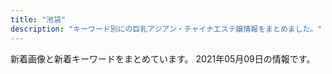 ```yaml
---
title: "池袋"
description: "キーワード別にの巨乳アジアン・チャイナエステ嬢情報をまとめました。"
---
```


新着画像と新着キーワードをまとめています。
2021年05月09日の情報です。

<DmmAffiliateIns />
<KeywordTable
  shops={
    [
    {
        "img_links": [
            "http://manian-ikebukuro.com/image/cast/cast_69_1_s.jpg",
            "http://manian-ikebukuro.com/img/header0.jpg",
            "http://manian-ikebukuro.com/img/news1.png",
            "http://manian-ikebukuro.com/image/cast/cast_77_2_l.jpg",
            "http://manian-ikebukuro.com/image/cast/cast_71_1_l.jpg",
            "http://manian-ikebukuro.com/image/cast/cast_73_2_l.jpg",
            "http://manian-ikebukuro.com/image/cast/cast_6_1_s.jpg",
            "http://manian-ikebukuro.com/img/spSite.jpg",
            "http://manian-ikebukuro.com/sp/img/tel.png",
            "http://manian-ikebukuro.com/image/cast/cast_2_2_l.jpg",
            "http://manian-ikebukuro.com/image/cast/cast_75_2_l.jpg",
            "http://manian-ikebukuro.com/image/cast/cast_67_1_s.jpg",
            "http://manian-ikebukuro.com/image/cast/cast_63_1_s.jpg",
            "http://manian-ikebukuro.com/img/bar_profile.png",
            "http://manian-ikebukuro.com/image/cast/cast_74_1_s.jpg",
            "http://manian-ikebukuro.com/image/cast/cast_2_1_l.jpg",
            "http://manian-ikebukuro.com/image/cast/cast_74_1_l.jpg",
            "http://manian-ikebukuro.com/img/pickupGirl.png",
            "http://manian-ikebukuro.com/img/bar_staff.png",
            "http://manian-ikebukuro.com/image/cast/cast_70_2_l.jpg",
            "http://manian-ikebukuro.com/image/cast/cast_77_1_s.jpg",
            "http://manian-ikebukuro.com/image/cast/cast_68_2_l.jpg",
            "http://manian-ikebukuro.com/image/cast/cast_69_2_l.jpg",
            "http://manian-ikebukuro.com/image/cast/cast_73_1_l.jpg",
            "http://manian-ikebukuro.com/image/cast/cast_70_1_s.jpg",
            "http://manian-ikebukuro.com/image/cast/cast_75_1_s.jpg",
            "http://manian-ikebukuro.com/image/cast/10x10.jpg",
            "http://manian-ikebukuro.com/image/cast/cast_74_2_l.jpg",
            "http://manian-ikebukuro.com/image/cast/cast_64_1_s.jpg",
            "http://manian-ikebukuro.com/image/cast/cast_68_1_l.jpg",
            "http://manian-ikebukuro.com/image/cast/cast_47_1_l.jpg",
            "http://manian-ikebukuro.com/image/cast/cast_67_1_l.jpg",
            "http://manian-ikebukuro.com/img/tel.png",
            "http://manian-ikebukuro.com/image/cast/cast_70_1_l.jpg",
            "http://manian-ikebukuro.com/img/line1.jpg",
            "http://manian-ikebukuro.com/image/cast/cast_2_1_s.jpg",
            "http://manian-ikebukuro.com/image/cast/cast_73_1_s.jpg",
            "http://manian-ikebukuro.com/image/cast/cast_64_2_l.jpg",
            "http://manian-ikebukuro.com/image/cast/cast_68_1_s.jpg",
            "http://manian-ikebukuro.com/img/news3.png",
            "http://manian-ikebukuro.com/image/cast/cast_71_2_l.jpg",
            "http://manian-ikebukuro.com/image/cast/cast_67_2_l.jpg",
            "http://manian-ikebukuro.com/image/cast/cast_47_1_s.jpg",
            "http://manian-ikebukuro.com/image/cast/cast_71_1_s.jpg",
            "http://manian-ikebukuro.com/image/cast/cast_80_1_s.jpg",
            "http://manian-ikebukuro.com/image/cast/cast_80_1_l.jpg",
            "http://manian-ikebukuro.com/image/cast/cast_75_1_l.jpg",
            "http://manian-ikebukuro.com/image/cast/cast_77_1_l.jpg",
            "http://manian-ikebukuro.com/image/cast/cast_80_2_l.jpg",
            "http://manian-ikebukuro.com/image/cast/cast_47_2_l.jpg",
            "http://manian-ikebukuro.com/image/cast/cast_6_2_l.jpg",
            "http://manian-ikebukuro.com/image/cast/cast_6_1_l.jpg",
            "http://manian-ikebukuro.com/img/QRcode.png",
            "http://manian-ikebukuro.com/image/cast/cast_64_1_l.jpg",
            "http://manian-ikebukuro.com/image/cast/cast_69_1_l.jpg"
        ],
        "keywords": {},
        "url": "http://manian-ikebukuro.com/",
        "name": "\u6d17\u4f53\u30de\u30cb\u30a2",
        "station": "JR\u6c60\u888b\u99c5\u6771\u53e3"
    },
    {
        "img_links": [
            "https://honeybee2.com/images_staff/99/050115040623.jpg",
            "https://honeybee2.com/images_staff/168/050113400416.jpg",
            "https://honeybee2.com/images_staff/99/110211050217.jpg",
            "https://honeybee2.com/images_staff/175/050113092189.jpg",
            "https://honeybee2.com/images/bnr_468_60.jpg",
            "https://honeybee2.com/images/btn_next.png",
            "https://honeybee2.com/images/vis_castframe_01.png",
            "https://honeybee2.com/images/pagetop_off.png",
            "https://honeybee2.com/images/bnr_200_40.jpg",
            "https://honeybee2.com/images/img_gallery_01.png",
            "https://honeybee2.com/images_staff/117/082321050834.jpg",
            "https://honeybee2.com/images_staff/136/050114025434.jpg",
            "https://honeybee2.com/images/img_gallery_02.png",
            "https://honeybee2.com/images_staff/150/050113284720.jpg",
            "https://honeybee2.com/images_staff/136/041523165620.jpg",
            "https://honeybee2.com/images/icon_ranking_05.png",
            "https://honeybee2.com/images/bnr_side_card.png",
            "https://honeybee2.com/images/btn_back.png",
            "https://honeybee2.com/images/img_info_03.png",
            "https://honeybee2.com/images_staff/111/070714141435.jpg",
            "https://honeybee2.com/images/no_image.jpg",
            "https://honeybee2.com/images/bnr_side_concept.png",
            "https://honeybee2.com/images_staff/108/050115134296.jpg",
            "https://honeybee2.com/images_staff/168/111319171076.jpg",
            "https://honeybee2.com/images/icon_new.png",
            "https://honeybee2.com/images/img_info_01.png",
            "https://honeybee2.com/images_staff/60/032207120681.jpg",
            "https://honeybee2.com/images/img_gallery_04.png",
            "https://honeybee2.com/images/img_gallery_03.png",
            "https://honeybee2.com/images/icon_ranking_01.png",
            "https://honeybee2.com/images/img_gallery_05.png",
            "https://honeybee2.com/images_staff/142/050113450875.jpg",
            "https://honeybee2.com/images/icon_ranking_03.png",
            "https://honeybee2.com/images_staff/150/091116274617.jpg",
            "https://honeybee2.com/images_staff/60/050115251333.jpg",
            "https://honeybee2.com/images/img_info.png",
            "https://honeybee2.com/images/img_gallery_06.png",
            "https://honeybee2.com/images/bnr_88_31.jpg",
            "https://honeybee2.com/images/icon_ranking_04.png",
            "https://honeybee2.com/images_staff/176/050115410027.jpg",
            "https://honeybee2.com/images_staff/142/060611265633.jpg",
            "https://honeybee2.com/images/img_info_02.png",
            "https://honeybee2.com/images_staff/134/041314164177.jpg",
            "https://honeybee2.com/images_staff/117/050114225897.jpg",
            "https://honeybee2.com/images_staff/111/050114432551.jpg",
            "https://honeybee2.com/images_staff/133/041312285087.jpg",
            "https://honeybee2.com/images/bnr_160_45.jpg",
            "https://honeybee2.com/images_staff/133/050114310512.jpg",
            "https://honeybee2.com/images/vis_profileframe.png"
        ],
        "keywords": {
            "F": 51,
            "84": 242,
            "82": 61,
            "88": 45,
            "C": 246,
            "D": 191,
            "85": 102,
            "83": 134
        },
        "station": "JR\u6c60\u888b\u99c5\u897f\u53e3(\u5317)",
        "url": "https://honeybee2.com/",
        "name": "\u30cf\u30cb\u30fc\u30d3\u30fc"
    },
    {
        "name": "For You",
        "keywords": {},
        "station": "JR\u6c60\u888b\u99c5\u897f\u53e3",
        "img_links": [
            "http://foryou-est.tokyo/images/aya.jpg",
            "http://foryou-est.tokyo/images/up.png",
            "http://foryou-est.tokyo/images/zi_staff.png",
            "http://foryou-est.tokyo/images/ai.jpg",
            "http://foryou-est.tokyo/images/flash1.jpg",
            "http://foryou-est.tokyo/images/mika.jpg",
            "http://foryou-est.tokyo/images/yuri.jpg",
            "http://foryou-est.tokyo/images/mobile.png",
            "http://foryou-est.tokyo/images/sp02.jpg",
            "http://foryou-est.tokyo/images/emi.jpg",
            "http://foryou-est.tokyo/images/riri.jpg",
            "http://foryou-est.tokyo/images/down.png",
            "http://foryou-est.tokyo/images/sp01.jpg",
            "http://foryou-est.tokyo/images/yuki.jpg",
            "http://foryou-est.tokyo/images/yumi.jpg",
            "http://foryou-est.tokyo/images/sp03.jpg",
            "http://foryou-est.tokyo/images/kina.jpg"
        ],
        "url": "http://foryou-est.tokyo/"
    },
    {
        "name": "\u6708\u306e\u604b",
        "img_links": [
            "http://tsukinokoi.com/img/staff/148256052554824000.jpg",
            "http://tsukinokoi.com/img/staff/148586605226742500.jpg",
            "http://tsukinokoi.com/images/news3.png",
            "http://tsukinokoi.com/img/staff/148073918839938900.jpg",
            "http://tsukinokoi.com/images/QRcode.png",
            "http://tsukinokoi.com/images/bar_top.png",
            "http://tsukinokoi.com/img/staff/144652745411466600.jpg",
            "http://tsukinokoi.com/images/bar_staff.png",
            "http://tsukinokoi.com/img/staff/153079932824200700.jpg",
            "http://tsukinokoi.com/img/staff/151584629124140300.jpg",
            "http://tsukinokoi.com/img/staff/160622584020640000.jpg",
            "http://tsukinokoi.com/img/staff/142919725579809100.png",
            "http://tsukinokoi.com/images/event/2020/m05.png",
            "http://tsukinokoi.com/img/staff/154673852166026500.jpg",
            "http://tsukinokoi.com/img/staff/152008703796356600.jpg",
            "http://tsukinokoi.com/images/bar_gallery.png",
            "http://tsukinokoi.com/img/staff/155204782386136400.jpg",
            "http://tsukinokoi.com/images/news1.png",
            "http://tsukinokoi.com/images/pickupGirl2014.png",
            "http://tsukinokoi.com/img/staff/155611310658540500.jpg",
            "http://tsukinokoi.com/img/staff/155818741107218300.jpg",
            "http://tsukinokoi.com/img/staff/148586605222864500.jpg"
        ],
        "url": "http://tsukinokoi.com/",
        "keywords": {
            "\u30bb\u30af\u30b7\u30fc": 1
        },
        "station": "JR\u6c60\u888b\u99c5\u897f\u53e3"
    },
    {
        "img_links": [
            "http://hanamizuki.jpn.cm/images/s_link.png",
            "http://hanamizuki.jpn.cm/images/mobile.png",
            "http://hanamizuki.jpn.cm/images/room1.jpg",
            "http://hanamizuki.jpn.cm/images/nbj2.jpg",
            "http://hanamizuki.jpn.cm/images/top.png",
            "http://hanamizuki.jpn.cm/images/s_news.png",
            "http://hanamizuki.jpn.cm/photos/sites/43/2017/11/2017110204162215.jpg",
            "http://hanamizuki.jpn.cm/images/room3.jpg",
            "http://hanamizuki.jpn.cm/images/room4.jpg",
            "http://hanamizuki.jpn.cm/photos/sites/43/2017/11/2017110204161468.jpg",
            "http://hanamizuki.jpn.cm/photos/sites/43/2021/02/2021020211590282.jpg",
            "http://hanamizuki.jpn.cm/photos/sites/43/2019/12/2019122511054178.jpg",
            "http://hanamizuki.jpn.cm/photos/sites/43/2019/12/2019122511054726.jpg",
            "http://hanamizuki.jpn.cm/images/s_staff.png",
            "http://hanamizuki.jpn.cm/images/room2.jpg"
        ],
        "name": "\u6c34\u6728\u82b1",
        "url": "http://hanamizuki.jpn.cm/",
        "station": "JR\u6c60\u888b\u99c5\u6771\u53e3",
        "keywords": {
            "E": 1,
            "H": 2,
            "90": 1,
            "88": 1,
            "95": 1
        }
    },
    {
        "station": "JR\u6c60\u888b\u99c5\u6771\u53e3",
        "keywords": {},
        "url": "http://primore.jpest.net/",
        "img_links": [
            "http://primore.jpest.net/uploads//sites/9/2021/04/2.jpg",
            "http://primore.jpest.net/uploads//sites/9/2020/06/top-2.png",
            "http://primore.jpest.net/uploads//sites/9/2020/06/r4.jpg",
            "http://primore.jpest.net/uploads//sites/9/2021/04/3.jpg",
            "http://primore.jpest.net/uploads//sites/9/2020/06/4.jpg",
            "http://primore.jpest.net/uploads//sites/9/2020/06/aroma1.jpg",
            "http://primore.jpest.net/uploads//sites/9/2020/06/s3.jpg",
            "http://primore.jpest.net/uploads//sites/9/2020/06/r3.jpg",
            "http://primore.jpest.net/uploads//sites/9/2020/06/s1.jpg",
            "http://primore.jpest.net/uploads//sites/9/2020/06/02.jpg",
            "http://primore.jpest.net/uploads//sites/9/2020/06/s2.jpg",
            "http://primore.jpest.net/uploads//sites/9/2020/06/r1.jpg",
            "http://primore.jpest.net/uploads//sites/9/2020/06/aroma2.jpg",
            "http://primore.jpest.net/uploads//sites/9/2020/06/01.jpg",
            "http://primore.jpest.net/uploads//sites/9/2020/06/top1-3.png",
            "http://primore.jpest.net/uploads//sites/9/2021/04/1.jpg",
            "http://primore.jpest.net/uploads//sites/9/2020/06/r2.jpg",
            "http://primore.jpest.net/uploads//sites/9/2020/06/r5.jpg",
            "http://primore.jpest.net/uploads//sites/9/2020/06/s4.jpg"
        ],
        "name": "Primore \uff5e\u30d7\u30ea\u30e2\u30a2\uff5e"
    },
    {
        "name": "\u6e80\u6708\u5802",
        "url": "http://mangetsudou.tyo.cm/",
        "keywords": {},
        "img_links": [],
        "station": "JR\u6c60\u888b\u99c5\u897f\u53e3"
    },
    {
        "keywords": {
            "85": 15,
            "84": 44,
            "C": 57,
            "86": 28,
            "D": 20
        },
        "img_links": [
            "http://www.ccgirl.work/img/icon/new.jpg",
            "http://www.ccgirl.work/staff/ai1.jpg",
            "http://www.ccgirl.work/staff/ai2.jpg",
            "http://ccgirl.work/staff/hana1.jpg",
            "http://ccgirl.work/staff/koko2.jpg",
            "http://ccgirl.work/staff/ai1.jpg",
            "http://ccgirl.work/staff/kayuri1.jpg",
            "http://www.ccgirl.work/staff/ai3.jpg",
            "http://www.ccgirl.work/staff/kayuri3.jpg",
            "http://ccgirl.work/staff/riri2.jpg",
            "http://www.ccgirl.work/staff/koko2.jpg",
            "http://www.ccgirl.work/staff/aya1.jpg",
            "http://ccgirl.work/staff/kayuri3.jpg",
            "http://ccgirl.work/img/contentsbottom.png",
            "http://ccgirl.work/img/bana03.jpg",
            "http://www.ccgirl.work/staff/kayuri2.jpg",
            "http://ccgirl.work/staff/koko1.jpg",
            "http://ccgirl.work/img/icon/new.jpg",
            "http://ccgirl.work/img/s/s_qa.png",
            "http://www.ccgirl.work/img/bana02.jpg",
            "http://www.ccgirl.work/img/bana03.jpg",
            "http://ccgirl.work/staff/riri1.jpg",
            "http://www.ccgirl.work/staff/riri2.jpg",
            "http://ccgirl.work/staff/aya1.jpg",
            "http://www.ccgirl.work/img/interior.jpg",
            "http://ccgirl.work/staff/aya3.jpg",
            "http://ccgirl.work/staff/aya2.jpg",
            "http://www.ccgirl.work/staff/kayuri1.jpg",
            "http://www.ccgirl.work/staff/riri1.jpg",
            "http://www.ccgirl.work/staff/hana1.jpg",
            "http://www.ccgirl.work/img/s/s_qa.png",
            "http://www.ccgirl.work/staff/koko1.jpg",
            "http://ccgirl.work/img/interior.jpg",
            "http://ccgirl.work/img/bana02.jpg",
            "http://ccgirl.work/staff/ai3.jpg",
            "http://ccgirl.work/staff/ai2.jpg",
            "http://ccgirl.work/staff/kayuri2.jpg",
            "http://www.ccgirl.work/img/contentsbottom.png"
        ],
        "url": "http://ccgirl.work/",
        "name": "\u73ca\u745a\u6d77\u5cb8",
        "station": "JR\u6c60\u888b\u99c5\u6771\u53e3"
    },
    {
        "name": "\u604b",
        "url": "http://koi.este.work/",
        "img_links": [
            "http://koi.este.work/tennai.png",
            "http://koi.este.work/t3.jpg",
            "http://koi.este.work/tennai2.jpg",
            "http://koi.este.work/top.jpg",
            "http://koi.este.work/2/uploadimg/1579481243.jpg",
            "http://koi.este.work/2/uploadimg/1601879728.jpg",
            "http://koi.este.work/b_news.png",
            "http://koi.este.work/tennai3.jpg",
            "http://koi.este.work/2/uploadimg/1577672563.jpg",
            "http://koi.este.work/tennai4.jpg",
            "http://koi.este.work/t1.jpg",
            "http://koi.este.work/up_5_3_0.jpg",
            "http://koi.este.work/2/uploadimg/1565558725.jpg",
            "http://koi.este.work/b_girl.png",
            "http://momipara.jp/img/link/momi88.jpg",
            "http://koi.este.work/mens-esthe.png"
        ],
        "station": "JR\u6c60\u888b\u99c5\u897f\u53e3",
        "keywords": {
            "D": 18,
            "86": 6,
            "83": 18,
            "C": 12,
            "85": 6
        }
    },
    {
        "keywords": {
            "E": 82,
            "89": 64,
            "D": 53,
            "88": 70,
            "F": 36,
            "87": 24,
            "90": 14,
            "C": 35
        },
        "station": "JR\u6c60\u888b\u99c5\u897f\u53e3(\u5317)",
        "url": "https://www.relax-es.net/",
        "name": "New RELAX TIME",
        "img_links": [
            "https://www.relax-es.net/img/uploadfile/imgpc01608535783.jpg",
            "https://www.relax-es.net/w200-p300/img/uploadfile/imgpc01601942142.jpg",
            "https://www.relax-es.net/w90-p90/img/uploadfile/imgpc01608535826.jpg",
            "https://www.relax-es.net/img/uploadfile/imgpc01601942165.jpg",
            "https://www.relax-es.net/w90-p90/img/uploadfile/imgpc01608535783.jpg",
            "https://www.relax-es.net/w160-p400/img/uploadfile/imgpc01608535716.jpg",
            "https://www.relax-es.net/img/uploadfile/imgpc01601602890.jpg",
            "https://www.relax-es.net/img/uploadfile/imgpc01601601975.jpg",
            "https://www.relax-es.net/img/uploadfile/imgpc01601602676.jpg",
            "https://www.relax-es.net/img/uploadfile/imgpc01601602970.jpg",
            "https://www.relax-es.net/w230-p230/img/uploadfile/img_1601600792.jpg",
            "https://www.relax-es.net/img/num4.png",
            "https://www.relax-es.net/w160-p400/img/uploadfile/imgpc01601942142.jpg",
            "https://www.relax-es.net/img/uploadfile/imgpc01608535915.jpg",
            "https://www.relax-es.net/w90-p90/img/uploadfile/imgpc01601603008.jpg",
            "https://www.relax-es.net/w200-p300/img/uploadfile/imgpc01608535783.jpg",
            "https://www.relax-es.net/w200-p300/img/uploadfile/imgpc01601602890.jpg",
            "https://www.relax-es.net/img/uploadfile/1601603998.png",
            "https://www.relax-es.net/img/area.jpg",
            "https://www.relax-es.net/img/syscard.png",
            "https://www.relax-es.net/img/uploadfile/imgpc01601602269.jpg",
            "https://www.relax-es.net/img/uploadfile/imgpc01601942105.jpg",
            "https://www.relax-es.net/img/uploadfile/img_1601600707.jpg",
            "https://www.relax-es.net/img/uploadfile/img_1601600792.jpg",
            "https://www.relax-es.net/w160-p400/img/uploadfile/imgpc01601602970.jpg",
            "https://www.relax-es.net/img/bana10.jpg",
            "https://www.relax-es.net/w160-p400/img/uploadfile/imgpc01601603008.jpg",
            "https://www.relax-es.net/img/shop.jpg",
            "https://www.relax-es.net/img/num2.png",
            "https://www.relax-es.net/w90-p90/img/uploadfile/imgpc01601602890.jpg",
            "https://www.relax-es.net/img/uploadfile/imgpc01601942142.jpg",
            "https://www.relax-es.net/w160-p400/img/uploadfile/imgpc01601602326.jpg",
            "https://www.relax-es.net/w200-p300/img/uploadfile/imgpc01601602188.jpg",
            "https://www.relax-es.net/w160-p400/img/uploadfile/imgpc01601601781.jpg",
            "https://www.relax-es.net/img/bana04.jpg",
            "https://www.relax-es.net/w160-p400/img/uploadfile/imgpc01601602676.jpg",
            "https://www.relax-es.net/img/kantan.jpg",
            "https://www.relax-es.net/img/bana03.jpg",
            "https://www.relax-es.net/img/companioncoment.png",
            "https://www.relax-es.net/w160-p400/img/uploadfile/imgpc01608535826.jpg",
            "https://www.relax-es.net/img/uploadfile/imgpc01601602761.jpg",
            "https://www.relax-es.net/w300-p200/img/uploadfile/imgpc01601602761.jpg",
            "https://www.relax-es.net/img/bana02.jpg",
            "https://www.relax-es.net/w160-p400/img/uploadfile/imgpc01601602890.jpg",
            "https://www.relax-es.net/img/uploadfile/imgpc01601602443.jpg",
            "https://www.relax-es.net/w200-p300/img/uploadfile/imgpc01601602403.jpg",
            "https://www.relax-es.net/w160-p400/img/uploadfile/imgpc01601602016.jpg",
            "https://www.relax-es.net/w200-p300/img/uploadfile/imgpc01601602326.jpg",
            "https://www.relax-es.net/w160-p400/img/uploadfile/imgpc01601942092.jpg",
            "https://www.relax-es.net/img/uploadfile/imgpc01601602016.jpg",
            "https://www.relax-es.net/w160-p400/img/uploadfile/imgpc01601602269.jpg",
            "https://www.relax-es.net/w200-p300/img/uploadfile/imgpc01601602970.jpg",
            "https://www.relax-es.net/img/uploadfile/imgpc01601602188.jpg",
            "https://www.relax-es.net/img/num3.png",
            "https://www.relax-es.net/img/bana07.jpg",
            "https://www.relax-es.net/w160-p400/img/uploadfile/imgpc01601601975.jpg",
            "https://www.relax-es.net/img/num5.png",
            "https://www.relax-es.net/img/bana05.jpg",
            "https://www.relax-es.net/w160-p400/img/uploadfile/imgpc01608535915.jpg",
            "https://www.relax-es.net/w160-p400/img/uploadfile/imgpc01601942105.jpg",
            "https://www.relax-es.net/w90-p90/img/uploadfile/imgpc01601602970.jpg",
            "https://www.relax-es.net/img/uploadfile/imgpc01608535716.jpg",
            "https://www.relax-es.net/img/uploadfile/imgpc01601603008.jpg",
            "https://www.relax-es.net/img/uploadfile/imgpc01601602403.jpg",
            "https://www.relax-es.net/img/uploadfile/imgpc01601601781.jpg",
            "https://www.relax-es.net/img/bana01.jpg",
            "https://www.relax-es.net/w160-p400/img/uploadfile/imgpc01608535783.jpg",
            "https://www.relax-es.net/img/uploadfile/imgpc01601942092.jpg",
            "https://www.relax-es.net/w160-p400/img/uploadfile/imgpc01601602761.jpg",
            "https://www.relax-es.net/img/uploadfile/imgpc01608535826.jpg",
            "https://www.relax-es.net/w160-p400/img/uploadfile/imgpc01601942165.jpg",
            "https://www.relax-es.net/img/uploadfile/imgpc01601942123.jpg",
            "https://www.relax-es.net/w160-p400/img/uploadfile/imgpc01601602403.jpg",
            "https://www.relax-es.net/w160-p400/img/uploadfile/imgpc01601602188.jpg",
            "https://www.relax-es.net/img/icon/new.png",
            "https://www.relax-es.net/w160-p400/img/uploadfile/imgpc01601942123.jpg",
            "https://www.relax-es.net/w90-p90/img/uploadfile/imgpc01608535716.jpg",
            "https://www.relax-es.net/img/num1.png",
            "https://www.relax-es.net/img/uploadfile/imgpc01601602326.jpg",
            "https://www.relax-es.net/w160-p400/img/uploadfile/imgpc01601602443.jpg",
            "https://www.relax-es.net/w200-p300/img/uploadfile/imgpc01601602761.jpg"
        ]
    },
    {
        "img_links": [
            "http://www.i-rlx.info/images/index_37.jpg",
            "http://www.i-rlx.info/images/index_22.jpg",
            "http://www.i-rlx.info/images/upload/thumb/eeb5d9caa554018e.jpg",
            "http://www.i-rlx.info/girl/08.jpg",
            "http://www.i-rlx.info/images/upload/thumb/d9467bde93e01a59.jpg",
            "http://www.i-rlx.info/images/rec_16.jpg",
            "http://www.i-rlx.info/images/index_06.jpg",
            "http://www.i-rlx.info/images/upload/4d0e657eefdddf42.jpg",
            "http://www.i-rlx.info/girl/01.jpg",
            "http://www.i-rlx.info/images/upload/thumb/c3c01fea3cdcaa08.jpg",
            "http://www.i-rlx.info/i/girl/01.jpg",
            "http://www.i-rlx.info/images/upload/549fe7e03db1e8fc.jpg",
            "http://www.i-rlx.info/images/index_21.jpg",
            "http://www.i-rlx.info/images/sub_18.jpg",
            "http://www.i-rlx.info/images/upload/thumb/c9993cc2167b7dc9.jpg",
            "http://www.i-rlx.info/images/upload/bc0752fe4e53b8c6.jpg",
            "http://www.i-rlx.info/images/upload/888936484d714117.jpg",
            "http://www.i-rlx.info/girl/07.jpg",
            "http://www.i-rlx.info/images/index_31.jpg",
            "http://www.i-rlx.info/images/index_14.jpg",
            "http://www.i-rlx.info/images/sub_21.jpg",
            "http://www.i-rlx.info/images/index_34.jpg",
            "http://www.i-rlx.info/girl/05.jpg",
            "http://www.i-rlx.info/i/room/r03.jpg",
            "http://www.i-rlx.info/images/info.jpg",
            "http://www.i-rlx.info/images/upload/22c78aefa047b678.jpg",
            "http://www.i-rlx.info/images/upload/thumb/bc0752fe4e53b8c6.jpg",
            "http://www.i-rlx.info/images/upload/bb2bfea87a6127cc.jpg",
            "http://www.i-rlx.info/images/upload/eeb5d9caa554018e.jpg",
            "http://www.i-rlx.info/images/index_01.jpg",
            "http://www.i-rlx.info/images/index_35_01.jpg",
            "http://www.i-rlx.info/images/index_33.jpg",
            "http://www.i-rlx.info/images/upload/c9993cc2167b7dc9.jpg",
            "http://www.i-rlx.info/images/info_16.jpg",
            "http://www.i-rlx.info/images/index_29.jpg",
            "http://www.i-rlx.info/images/index_23.jpg",
            "http://www.i-rlx.info/images/upload/thumb/dc8f1b616e622b2a.jpg",
            "http://www.i-rlx.info/images/index_39.jpg",
            "http://www.i-rlx.info/i/girl/05.jpg",
            "http://www.i-rlx.info/images/index_24.jpg",
            "http://www.i-rlx.info/images/index_02.jpg",
            "http://www.i-rlx.info/images/upload/95e8548329763630.jpg",
            "http://www.i-rlx.info/images/index_04.jpg",
            "http://www.i-rlx.info/images/upload/thumb/5f15caf7f272770f.jpg",
            "http://www.i-rlx.info/i/room/r04.jpg",
            "http://www.i-rlx.info/images/index_09.jpg",
            "http://www.i-rlx.info/girl/04.jpg",
            "http://www.i-rlx.info/images/index_36.jpg",
            "http://www.i-rlx.info/images/upload/thumb/ac8e7ec3ac179feb.jpg",
            "http://www.i-rlx.info/images/upload/9e42414005a99f48.jpg",
            "http://www.i-rlx.info/i/girl/04.jpg",
            "http://www.i-rlx.info/images/upload/thumb/4d0e657eefdddf42.jpg",
            "http://www.i-rlx.info/images/upload/thumb/888936484d714117.jpg",
            "http://www.i-rlx.info/images/upload/c3c01fea3cdcaa08.jpg",
            "http://www.i-rlx.info/images/upload/thumb/7d800b2f3fde617b.jpg",
            "http://www.i-rlx.info/images/upload/7d800b2f3fde617b.jpg",
            "http://www.i-rlx.info/images/upload/b0bbe23232bed8aa.jpg",
            "http://www.i-rlx.info/images/index_11.jpg",
            "http://www.i-rlx.info/images/index_20.jpg",
            "http://www.i-rlx.info/images/index_12.jpg",
            "http://www.i-rlx.info/images/index_10.jpg",
            "http://www.i-rlx.info/images/index_13.jpg",
            "http://www.i-rlx.info/images/upload/thumb/b0bbe23232bed8aa.jpg",
            "http://www.i-rlx.info/images/rec.jpg",
            "http://www.i-rlx.info/images/upload/thumb/19b76df66faf0b12.jpg",
            "http://www.i-rlx.info/i/room/r02.jpg",
            "http://www.i-rlx.info/images/upload/thumb/22c78aefa047b678.jpg",
            "http://www.i-rlx.info/images/index_18.jpg",
            "http://www.i-rlx.info/images/index_27.jpg",
            "http://www.i-rlx.info/images/upload/bb8a47bc98c64e87.jpg",
            "http://www.i-rlx.info/images/staff_16.jpg",
            "http://www.i-rlx.info/images/upload/3a57edcf235cfd8e.jpg",
            "http://www.i-rlx.info/images/upload/thumb/549fe7e03db1e8fc.jpg",
            "http://www.i-rlx.info/images/index_08.jpg",
            "http://www.i-rlx.info/images/index_30.jpg",
            "http://www.i-rlx.info/images/index_17.jpg",
            "http://www.i-rlx.info/images/upload/dc8f1b616e622b2a.jpg",
            "http://www.i-rlx.info/images/index_03.jpg",
            "http://www.i-rlx.info/images/upload/thumb/9e42414005a99f48.jpg",
            "http://www.i-rlx.info/images/upload/19b76df66faf0b12.jpg",
            "http://www.i-rlx.info/i/room/r01.jpg",
            "http://www.i-rlx.info/i/girl/03.jpg",
            "http://www.i-rlx.info/images/upload/thumb/bb8a47bc98c64e87.jpg",
            "http://www.i-rlx.info/girl/06.jpg",
            "http://www.i-rlx.info/girl/017.jpg",
            "http://www.i-rlx.info/images/upload/d9467bde93e01a59.jpg",
            "http://www.i-rlx.info/images/index_15.jpg",
            "http://www.i-rlx.info/girl/018.jpg",
            "http://www.i-rlx.info/images/upload/thumb/95e8548329763630.jpg",
            "http://www.i-rlx.info/i/girl/02.jpg",
            "http://www.i-rlx.info/images/index_28.jpg",
            "http://www.i-rlx.info/images/03.jpg",
            "http://www.i-rlx.info/images/upload/5f15caf7f272770f.jpg",
            "http://www.i-rlx.info/images/upload/thumb/bb2bfea87a6127cc.jpg",
            "http://www.i-rlx.info/images/upload/ac8e7ec3ac179feb.jpg",
            "http://www.i-rlx.info/images/index_07.jpg",
            "http://www.i-rlx.info/images/upload/thumb/3a57edcf235cfd8e.jpg",
            "http://www.i-rlx.info/images/index_19.jpg",
            "http://www.i-rlx.info/girl/02.jpg",
            "http://www.i-rlx.info/images/index_26.jpg"
        ],
        "name": "\u30b7\u30e3\u30fc\u30ed\u30c3\u30c8\u59eb",
        "url": "http://www.i-rlx.info/",
        "keywords": {
            "88": 1,
            "C": 20,
            "E": 1,
            "89": 3,
            "85": 10,
            "87": 1,
            "86": 3,
            "D": 4,
            "82": 2
        },
        "station": "JR\u6c60\u888b\u99c5\u897f\u53e3(\u5317)"
    },
    {
        "name": "\u604b\u306e\u5929\u4f7f",
        "img_links": [
            "https://koi-tenshi.tyo.cm/images/end.png",
            "https://koi-tenshi.tyo.cm/images/sp_ico01.png",
            "https://koi-tenshi.tyo.cm/images/header_tel.png",
            "https://koi-tenshi.tyo.cm/images/header_open.png",
            "https://koi-tenshi.tyo.cm/images/sp_ico06.png",
            "https://koi-tenshi.tyo.cm/photos/sites/8/2021/04/2021042906171256.jpg",
            "https://koi-tenshi.tyo.cm/images/sp_header.png",
            "https://koi-tenshi.tyo.cm/images/header_mail.png",
            "https://koi-tenshi.tyo.cm/images/sp_ico03.png",
            "https://koi-tenshi.tyo.cm/photos/sites/8/2021/04/2021042906175895.jpg",
            "https://koi-tenshi.tyo.cm/images/sp_ico05.png",
            "https://koi-tenshi.tyo.cm/images/sp_ico04.png",
            "https://koi-tenshi.tyo.cm/photos/sites/8/2021/04/2021042906173487.jpg",
            "https://koi-tenshi.tyo.cm/images/info.jpg",
            "https://koi-tenshi.tyo.cm/images/sp_ico02.png",
            "https://koi-tenshi.tyo.cm/images/sp_tel.png",
            "https://koi-tenshi.tyo.cm/photos/sites/8/2021/04/2021042906214275.jpg"
        ],
        "keywords": {
            "85": 1,
            "88": 1,
            "C": 12,
            "86": 2,
            "D": 4
        },
        "url": "https://koi-tenshi.tyo.cm/",
        "station": "JR\u6c60\u888b\u99c5\u897f\u53e3(\u5317)"
    },
    {
        "keywords": {
            "C": 8
        },
        "name": "MONA\u30fbLIZA \u30e2\u30ca\u30fb\u30ea\u30b6",
        "img_links": [
            "http://monaliza.xyz/images/index_c2.jpg",
            "http://monaliza.xyz/images/yuki.jpg",
            "http://monaliza.xyz/images/r01.jpg",
            "http://monaliza.xyz/images/r03.jpg",
            "http://monaliza.xyz/images/top.jpg",
            "http://monaliza.xyz/images/r02.jpg",
            "http://monaliza.xyz/images/index_c3.jpg",
            "http://monaliza.xyz/images/g6.jpg",
            "http://monaliza.xyz/images/aoyi.jpg",
            "http://monaliza.xyz/images/g4.jpg",
            "http://monaliza.xyz/images/mobile.jpg",
            "http://monaliza.xyz/images/index_c1.jpg",
            "http://monaliza.xyz/images/g7.jpg",
            "http://monaliza.xyz/images/gallery_image01b.jpg",
            "http://monaliza.xyz/images/r04.jpg"
        ],
        "station": "JR\u6c60\u888b\u99c5\u897f\u53e3",
        "url": "http://monaliza.xyz/"
    },
    {
        "station": "JR\u6c60\u888b\u99c5\u897f\u53e3",
        "img_links": [
            "http://salon-arm.com/staff/mai/01.jpg",
            "http://salon-arm.com/staff/ringo/01.jpg",
            "http://salon-arm.com/staff/reina/01mb.jpg",
            "http://salon-arm.com/staff/mai/01mb.jpg",
            "http://salon-arm.com/img/ttl_line.png",
            "http://salon-arm.com/img/ttl_staff.png",
            "http://salon-arm.com/staff/midori/01.jpg",
            "http://salon-arm.com/staff/ai/01.jpg",
            "http://salon-arm.com/staff/emi/01mb.jpg",
            "http://salon-arm.com/staff/midori/01mb.jpg",
            "http://salon-arm.com/staff/rika/01.jpg",
            "http://salon-arm.com/img/ttl_concept.png",
            "http://salon-arm.com/staff/ringo/01mb.jpg",
            "http://salon-arm.com/pic/top.png",
            "http://salon-arm.com/staff/ichigo/01mb.jpg",
            "http://salon-arm.com/staff/ai/01mb.jpg",
            "http://salon-arm.com/pic/head.png",
            "http://salon-arm.com/staff/nana/01.jpg",
            "http://salon-arm.com/staff/saya/01mb.jpg",
            "http://salon-arm.com/staff/saya/01.jpg",
            "http://salon-arm.com/img/att.jpg",
            "http://salon-arm.com/staff/kaori/01.jpg",
            "http://salon-arm.com/img/ttl_tnew.png",
            "http://salon-arm.com/staff/yuuka/01.jpg",
            "http://salon-arm.com/staff/reina/01.jpg",
            "http://salon-arm.com/staff/rika/01mb.jpg",
            "http://salon-arm.com/staff/nana/01mb.jpg",
            "http://salon-arm.com/staff/ichigo/01.jpg",
            "http://salon-arm.com/img/ttl_mobile.png",
            "http://salon-arm.com/staff/yuuka/01mb.jpg",
            "http://salon-arm.com/staff/emi/01.jpg",
            "http://salon-arm.com/i/files/homeimg.jpg",
            "http://salon-arm.com/staff/kaori/01mb.jpg"
        ],
        "url": "http://salon-arm.com/",
        "keywords": {
            "C": 21
        },
        "name": "\u30a2\u30ed\u30de\u30ed\u30de\u30f3\u30b9"
    },
    {
        "img_links": [
            "http://www.yurari-massage.work/img/campian.jpg",
            "http://www.yurari-massage.work/img/sta29.jpg",
            "http://www.yurari-massage.work/img/mobile.png",
            "http://www.yurari-massage.work/img/m2.jpg",
            "http://www.yurari-massage.work/img/st027.jpg",
            "http://www.yurari-massage.work/img/st27.jpg",
            "http://www.yurari-massage.work/img/st21.jpg",
            "http://www.yurari-massage.work/img/r9.jpg",
            "http://www.yurari-massage.work/img/m40.jpg",
            "http://www.yurari-massage.work/img/st25.jpg",
            "http://www.yurari-massage.work/img/st07.jpg",
            "http://www.yurari-massage.work/img/m60.jpg",
            "http://www.yurari-massage.work/img/st021.jpg",
            "http://www.yurari-massage.work/img/head.jpg",
            "http://www.yurari-massage.work/img/sta27.jpg",
            "http://www.yurari-massage.work/img/st022.jpg",
            "http://www.yurari-massage.work/img/m1.jpg",
            "http://www.yurari-massage.work/img/m4.jpg",
            "http://www.yurari-massage.work/img/sta25.jpg",
            "http://www.yurari-massage.work/img/st7.jpg",
            "http://www.yurari-massage.work/img/m30.jpg",
            "http://www.yurari-massage.work/img/sta21.jpg",
            "http://www.yurari-massage.work/img/m20.jpg",
            "http://www.yurari-massage.work/img/st11.jpg",
            "http://www.yurari-massage.work/img/m10.jpg",
            "http://www.yurari-massage.work/img/m3.jpg",
            "http://www.yurari-massage.work/img/m50.jpg",
            "http://www.yurari-massage.work/img/st22.jpg",
            "http://www.yurari-massage.work/img/m5.jpg",
            "http://www.yurari-massage.work/img/sta7.jpg",
            "http://www.yurari-massage.work/img/st026.jpg",
            "http://www.yurari-massage.work/img/st17.jpg",
            "http://www.yurari-massage.work/img/m6.jpg",
            "http://www.yurari-massage.work/img/st28.jpg",
            "http://www.yurari-massage.work/img/sta4.jpg",
            "http://www.yurari-massage.work/img/st017.jpg",
            "http://www.yurari-massage.work/img/st19.jpg",
            "http://www.yurari-massage.work/img/sta28.jpg",
            "http://www.yurari-massage.work/img/sta22.jpg",
            "http://www.yurari-massage.work/img/st29.jpg",
            "http://www.yurari-massage.work/img/sta26.jpg",
            "http://www.yurari-massage.work/img/st26.jpg",
            "http://www.yurari-massage.work/img/nos.jpg",
            "http://www.yurari-massage.work/img/st4.jpg"
        ],
        "station": "JR\u6c60\u888b\u99c5\u897f\u53e3(\u5317)",
        "url": "http://www.yurari-massage.work/",
        "keywords": {
            "86": 20,
            "E": 3,
            "D": 11,
            "C": 33,
            "87": 8
        },
        "name": "\u3086\u3089\u308a"
    },
    {
        "img_links": [
            "http://es-manzokudou.com/uploads/0b1795e88117182a477ab05f88143541.jpg",
            "http://es-manzokudou.com/images/index_23.jpg",
            "http://es-manzokudou.com/images/index_02.jpg",
            "http://es-manzokudou.com/images/service_10.jpg",
            "http://es-manzokudou.com/uploads/62c2e989f1be95fc8e01be85b464d514.jpg",
            "http://es-manzokudou.com/images/index_03.jpg",
            "http://es-manzokudou.com/uploads/9f77b9b12f9cf11fcb013974ba368064.jpg",
            "http://es-manzokudou.com/images/index_19.jpg",
            "http://es-manzokudou.com/images/girls_09.jpg",
            "http://es-manzokudou.com/uploads/7284e4ffc051cbb8c074a8c30390ce68.jpg",
            "http://es-manzokudou.com/images/info_09.png",
            "http://es-manzokudou.com/uploads/d71f74498ca17396d022ba9a4df966f3.jpg",
            "http://es-manzokudou.com/uploads/6d01aeb80d9d599f91829439c8d1cce9.jpg",
            "http://es-manzokudou.com/uploads/33e3f16ac4ad0cce4991bcbf73f4ed57.jpg",
            "http://es-manzokudou.com/uploads/dedff2c11ab7aaa841a9cf2747a8406c.jpg",
            "http://es-manzokudou.com/images/index_21.jpg",
            "http://es-manzokudou.com/uploads/6eeb47bf176bb33d310cc4b85e6877cd.jpg",
            "http://es-manzokudou.com/uploads/200f500725d3f15233d981ad9b5e6b9a.jpg",
            "http://es-manzokudou.com/uploads/88aa8f906b0332cb40ad4429c8e7b758.jpg",
            "http://es-manzokudou.com/images/interior_09.jpg",
            "http://es-manzokudou.com/images/girls_11.jpg",
            "http://es-manzokudou.com/uploads/c92c85411d427aeda4e82379f413bfc5.jpg",
            "http://es-manzokudou.com/uploads/f66d763bd48ac5f51969e4311ac7af5c.jpg",
            "http://es-manzokudou.com/uploads/0d826c16062de1388c242e2f77eb7cd6.jpg",
            "http://es-manzokudou.com/images/index_11.jpg",
            "http://es-manzokudou.com/uploads/356177edff3d3b7efc4a77022debc8aa.jpg",
            "http://es-manzokudou.com/uploads/d0fdd8f6b16eaf7d5013c7d285fed2e3.jpg",
            "http://es-manzokudou.com/uploads/801bf12e5eb5d7775a0d06c4314059a8.jpg",
            "http://es-manzokudou.com/images/index_09.jpg",
            "http://es-manzokudou.com/uploads/4a9bc6863322924a09070162269c7415.jpg",
            "http://es-manzokudou.com/uploads/d89fe15ae91cbe6757df76651ba2bafb.jpg",
            "http://es-manzokudou.com/uploads/e0558d7d118d3983ed620237423a6a17.jpg",
            "http://es-manzokudou.com/uploads/36735dc9d436a790f344c57635a3a44f.jpg",
            "http://www.cmfm2.jp/images/over_thumb_l.png",
            "http://es-manzokudou.com/images/info_04.png",
            "http://es-manzokudou.com/images/index_06.jpg",
            "http://es-manzokudou.com/images/info_02.png",
            "http://es-manzokudou.com/uploads/de54f16df04e0df8ae07ab990b8c9fd2.jpg",
            "http://es-manzokudou.com/uploads/c7f77c3ead6ef13dab668a39ed78609c.jpg",
            "http://es-manzokudou.com/uploads/e29aa67ee54566513e4e34114bfdc7b9.jpg",
            "http://es-manzokudou.com/images/index_14.jpg",
            "http://es-manzokudou.com/uploads/da9811a4171f2ec42d7c9a8567e79d8c.jpg",
            "http://es-manzokudou.com/uploads/7b043aa15c9a9920550a2b92ec6be546.jpg",
            "http://es-manzokudou.com/uploads/8a1fb58d0b110680c2356994ca8efb25.jpg",
            "http://es-manzokudou.com/images/index_28.jpg",
            "http://es-manzokudou.com/images/index_08.jpg",
            "http://es-manzokudou.com/images/index_07.jpg",
            "http://es-manzokudou.com/uploads/8ec0af3b4889c07ab76ccbed51b2b813.jpg",
            "http://es-manzokudou.com/images/index_15.jpg",
            "http://es-manzokudou.com/uploads/209ba11412c2c128b5dfbdb8cfef6faa.jpg",
            "http://es-manzokudou.com/images/index_17.jpg",
            "http://es-manzokudou.com/uploads/275d5f397baa63db8424c86d5d6237cf.jpg",
            "http://es-manzokudou.com/uploads/1e5aff376576a255098bc7597386a028.jpg",
            "http://es-manzokudou.com/uploads/ce9c20b274548d8d7fc88ffba3feb6b8.jpg",
            "http://es-manzokudou.com/uploads/4638ddb6f986a671b148647ba616100a.jpg",
            "http://es-manzokudou.com/images/info_05.png",
            "http://es-manzokudou.com/uploads/40fc21d31595f51aaf89793b1f68617b.jpg",
            "http://es-manzokudou.com/images/service_09.jpg",
            "http://es-manzokudou.com/images/interior_10.jpg",
            "http://es-manzokudou.com/images/index_05.jpg",
            "http://es-manzokudou.com/images/index_24.jpg",
            "http://es-manzokudou.com/images/link_09.jpg",
            "http://es-manzokudou.com/images/index_27.jpg",
            "http://es-manzokudou.com/images/index_16.jpg",
            "http://es-manzokudou.com/uploads/848e0db3804d1d3c823537204d67f5aa.jpg",
            "http://es-manzokudou.com/images/index_01.jpg",
            "http://es-manzokudou.com/uploads/b7f36d45469210b381ecb79a0e05a347.jpg",
            "http://es-manzokudou.com/images/index_31.jpg",
            "http://es-manzokudou.com/uploads/efbc511fca65f9baeae51ee52426cc0e.jpg",
            "http://es-manzokudou.com/images/index_04.jpg",
            "http://es-manzokudou.com/images/index_13.jpg",
            "http://es-manzokudou.com/uploads/59a8a61377564fb64b48427e84e4243f.jpg",
            "http://es-manzokudou.com/images/info_01.png",
            "http://es-manzokudou.com/uploads/b3126b220ec550d17cf3d4ceaa0d5f91.jpg",
            "http://es-manzokudou.com/images/index_30.jpg",
            "http://es-manzokudou.com/images/index_22.jpg",
            "http://es-manzokudou.com/uploads/0796672f7c59948334658998a3c55cdb.jpg",
            "http://es-manzokudou.com/images/index_29.jpg",
            "http://es-manzokudou.com/uploads/13ab049cc45dea80b43d33b6b7108f00.jpg",
            "http://es-manzokudou.com/images/info_07.png"
        ],
        "name": "\u6e80\u8db3\u5802",
        "station": "JR\u6c60\u888b\u99c5\u6771\u53e3",
        "keywords": {
            "87": 8,
            "86": 7,
            "88": 2,
            "C": 10,
            "D": 7,
            "84": 1
        },
        "url": "http://es-manzokudou.com/"
    },
    {
        "station": "JR\u6c60\u888b\u99c5\u897f\u53e3",
        "img_links": [
            "http://new-paradise.net/images/a6.jpg",
            "http://new-paradise.net/images/kiki.jpg",
            "http://new-paradise.net/images/flash1.jpg",
            "http://new-paradise.net/images/r3.jpg",
            "http://new-paradise.net/images/itigo.jpg",
            "http://new-paradise.net/images/a7.jpg",
            "http://new-paradise.net/images/a5.jpg",
            "http://new-paradise.net/images/a4.jpg",
            "http://new-paradise.net/images/honoka.jpg",
            "http://new-paradise.net/images/g0.jpg",
            "http://new-paradise.net/images/down.png",
            "http://new-paradise.net/images/noa.jpg",
            "http://new-paradise.net/images/mobile.png",
            "http://new-paradise.net/images/zi_staff.png",
            "http://new-paradise.net/images/info.jpg",
            "http://new-paradise.net/images/kanna02.jpg",
            "http://new-paradise.net/images/misaki02.jpg",
            "http://new-paradise.net/images/a2.jpg",
            "http://new-paradise.net/images/a1.jpg",
            "http://new-paradise.net/images/kiki02.jpg",
            "http://new-paradise.net/images/misaki01.jpg",
            "http://new-paradise.net/images/up.png",
            "http://new-paradise.net/images/a3.jpg"
        ],
        "url": "http://new-paradise.net/",
        "name": "\u5fc3\u30d1\u30e9\u30c0\u30a4\u30b9",
        "keywords": {}
    },
    {
        "name": "AromaAngels\uff5e\u6c60\u888b\u30a2\u30ed\u30de\u30a8\u30f3\u30b8\u30a7\u30eb\u30ba\uff5e",
        "station": "JR\u6c60\u888b\u99c5\u897f\u53e3",
        "keywords": {
            "C": 46,
            "D": 16,
            "83": 4,
            "E": 1,
            "88": 4,
            "86": 5,
            "85": 12,
            "87": 5
        },
        "url": "https://www.aroma-angels.net/",
        "img_links": [
            "https://www.aroma-angels.net/images/mc_1_1_1411.jpg",
            "https://www.aroma-angels.net/images/up_5_10_0.jpg",
            "https://www.aroma-angels.net/asset/img/spacer300x450.png",
            "https://www.aroma-angels.net/images/ml_11_1_425.jpg",
            "https://www.aroma-angels.net/images/up_5_12_0.jpg",
            "https://www.aroma-angels.net/images/ml_11_1_239.jpg",
            "https://www.aroma-angels.net/images/mt_10_1_446.jpg",
            "https://www.aroma-angels.net/images/up_5_18_0.jpg",
            "https://www.aroma-angels.net/images/ml_11_1_1064.jpg",
            "https://www.aroma-angels.net/images/ml_11_1_208.jpg",
            "https://www.aroma-angels.net/images/ml_11_1_144.jpg",
            "https://www.aroma-angels.net/images/ml_11_1_1272.jpg",
            "https://www.aroma-angels.net/images/link/link_34.jpg",
            "https://www.aroma-angels.net/images/up_5_13_0.jpg",
            "https://www.aroma-angels.net/images/mc_1_1_508.jpg",
            "https://www.aroma-angels.net/images/ml_11_1_506.jpg",
            "https://www.aroma-angels.net/images/ml_11_1_508.jpg",
            "https://www.aroma-angels.net/images/mc_1_1_446.jpg",
            "https://menlog.net/link/menlog20040.jpg",
            "https://www.aroma-angels.net/images/ml_11_1_1338.jpg",
            "https://www.aroma-angels.net/images/mc_1_2_1092.jpg",
            "https://www.aroma-angels.net/images/mt_10_1_505.jpg",
            "https://www.aroma-angels.net/images/mt_10_1_144.jpg",
            "https://www.aroma-angels.net/images/ml_11_1_2202.jpg",
            "https://www.aroma-angels.net/images/mc_1_1_314.jpg",
            "https://www.aroma-angels.net/images/up_5_5_0.jpg",
            "https://www.aroma-angels.net/images/up_5_22_0.jpg",
            "https://www.aroma-angels.net/images/ml_11_1_445.jpg",
            "https://www.aroma-angels.net/images/ml_11_1_241.jpg",
            "https://www.aroma-angels.net/asset/img/top2.jpg",
            "https://www.aroma-angels.net/images/ml_11_1_1092.jpg",
            "https://www.aroma-angels.net/asset/img/spacer_gallery.png",
            "https://www.aroma-angels.net/images/ml_11_1_446.jpg",
            "https://www.aroma-angels.net/images/mc_1_1_506.jpg",
            "https://www.aroma-angels.net/images/mc_1_1_445.jpg",
            "https://www.aroma-angels.net/asset/img/spacer900x360.png",
            "https://www.aroma-angels.net/images/mc_1_1_882.jpg",
            "https://www.aroma-angels.net/images/up_5_26_0.jpg",
            "https://www.aroma-angels.net/images/ml_11_1_314.jpg",
            "https://www.aroma-angels.net/images/ml_11_1_105.jpg",
            "https://www.aroma-angels.net/images/mc_1_1_1092.jpg",
            "https://www.aroma-angels.net/images/mc_1_1_144.jpg",
            "https://www.aroma-angels.net/images/mc_1_3_314.jpg",
            "https://www.aroma-angels.net/images/up_5_7_0.jpg",
            "https://www.aroma-angels.net/images/mc_1_2_445.jpg",
            "https://www.aroma-angels.net/images/ml_11_1_1285.jpg",
            "https://www.aroma-angels.net/images/ml_11_1_505.jpg",
            "https://www.aroma-angels.net/images/ml_11_1_507.jpg",
            "https://www.aroma-angels.net/images/up_5_9_0.jpg",
            "https://www.aroma-angels.net/images/link/link_27.jpg",
            "https://www.aroma-angels.net/images/ml_11_1_268.jpg",
            "https://www.aroma-angels.net/images/up_5_23_0.jpg",
            "https://www.aroma-angels.net/images/up_5_11_0.jpeg",
            "https://www.aroma-angels.net/images/mc_1_1_1338.jpg",
            "https://www.aroma-angels.net/images/mc_1_2_105.jpg",
            "https://www.aroma-angels.net/images/up_5_25_0.jpg",
            "https://www.aroma-angels.net/images/mt_10_1_508.jpg",
            "https://www.aroma-angels.net/images/link/link_19.jpg",
            "https://www.aroma-angels.net/images/link/link_31.jpg",
            "https://www.aroma-angels.net/images/up_5_17_0.jpg",
            "https://www.aroma-angels.net/images/ml_11_1_240.jpg",
            "https://www.aroma-angels.net/images/ml_11_1_1698.jpeg",
            "https://www.aroma-angels.net/images/ml_11_1_1411.jpg",
            "https://www.aroma-angels.net/images/up_5_19_0.jpg",
            "https://www.aroma-angels.net/images/mc_1_1_1064.jpg",
            "https://estama.jp/assets_new/default/pc/img/page/link/estama_200_40.png",
            "https://www.aroma-angels.net/images/mc_1_2_144.jpg",
            "https://www.aroma-angels.net/images/mc_1_1_505.jpg",
            "https://www.aroma-angels.net/images/up_5_8_0.jpg",
            "https://www.aroma-angels.net/images/mc_1_1_105.jpg",
            "https://www.aroma-angels.net/images/mc_1_1_1272.jpg",
            "https://www.aroma-angels.net/images/link/link_15.jpg",
            "https://www.aroma-angels.net/images/link/link_37.png",
            "https://www.aroma-angels.net/images/ml_11_1_960.jpg",
            "https://www.aroma-angels.net/images/up_5_14_0.jpg",
            "https://www.aroma-angels.net/images/mt_10_1_105.jpg",
            "https://www.aroma-angels.net/images/up_5_6_0.jpg",
            "https://www.aroma-angels.net/asset/img/top.jpg",
            "https://www.aroma-angels.net/images/ml_11_1_882.jpg",
            "https://www.aroma-angels.net/images/mc_1_2_314.jpg",
            "https://www.aroma-angels.net/images/up_5_15_0.jpg",
            "https://www.aroma-angels.net/images/mc_1_1_425.jpg",
            "https://www.aroma-angels.net/images/up_5_27_0.jpg"
        ]
    },
    {
        "station": "JR\u6c60\u888b\u99c5\u897f\u53e3",
        "name": "CoCo8 \u30b3\u30b3\u30a8\u30a4\u30c8",
        "url": "http://www.coco-8.jp/",
        "img_links": [
            "http://www.coco-8.jp/_src/49632727/wechatimg336_20201102105038881.jpg",
            "http://www.coco-8.jp/_src/36742791/s4.jpg",
            "http://www.coco-8.jp/_src/37791789/lineline.png",
            "http://www.coco-8.jp/_src/36746704/g5.png",
            "http://www.coco-8.jp/_src/36746636/iwa1.jpg",
            "http://www.coco-8.jp/_src/36741674/5.jpg",
            "http://www.coco-8.jp/_src/36746682/g.jpg",
            "http://www.coco-8.jp/_src/36746397/mei1.jpg",
            "http://www.coco-8.jp/_src/49632559/wechatimg336_20201102105038881.jpg",
            "http://www.coco-8.jp/_src/55662797/img20210426142633666355.png",
            "http://www.coco-8.jp/_src/49977773/wechatimg437_20201113100952153.jpg",
            "http://www.coco-8.jp/_src/36741639/2.jpg",
            "http://www.coco-8.jp/_src/49977665/wechatimg437_20201113100952153.jpg",
            "http://www.coco-8.jp/_src/36742630/b.png",
            "http://www.coco-8.jp/_src/36813493/cam2.jpg",
            "http://www.coco-8.jp/_src/36742638/b.png",
            "http://www.coco-8.jp/_src/36741638/4.jpg",
            "http://www.coco-8.jp/_src/54960397/wechatimg955.jpg",
            "http://www.coco-8.jp/_src/36745876/pic1.jpg",
            "http://www.coco-8.jp/_src/36742658/s1.jpg",
            "http://www.coco-8.jp/_src/36746644/lineline.png",
            "http://www.coco-8.jp/_src/36746641/risa.jpg",
            "http://www.coco-8.jp/_src/54960364/wechatimg955.jpg",
            "http://www.coco-8.jp/_src/36741671/2.jpg",
            "http://www.coco-8.jp/_src/36813492/cam2.jpg",
            "http://www.coco-8.jp/_src/36742459/2.jpg",
            "http://www.coco-8.jp/_src/37791773/wechatimg437_20201113100952153.jpg",
            "http://www.coco-8.jp/_src/36741637/3.jpg",
            "http://www.coco-8.jp/_src/36746635/iwa1.jpg",
            "http://www.coco-8.jp/_src/36746345/maya.jpg",
            "http://www.coco-8.jp/_src/36820892/cam3.png",
            "http://www.coco-8.jp/_src/37791774/wechatimg437_20201113100952153.jpg",
            "http://www.coco-8.jp/_src/36746633/lineline.png",
            "http://www.coco-8.jp/_src/36741672/4.jpg",
            "http://www.coco-8.jp/_src/36746639/lineline.png",
            "http://www.coco-8.jp/_src/36742780/s3.jpg",
            "http://www.coco-8.jp/_src/36742642/b.png",
            "http://www.coco-8.jp/_src/49977789/lineline.png",
            "http://www.coco-8.jp/_src/36746692/g3.jpg",
            "http://www.coco-8.jp/_src/37791754/smartselect_20191212-140919_wechat.jpg",
            "http://www.coco-8.jp/_src/36742640/b.png",
            "http://www.coco-8.jp/_src/36742636/b.png",
            "http://www.coco-8.jp/_src/49977785/wechatimg336_20201102105038881.jpg",
            "http://www.coco-8.jp/_src/36746398/mei1.jpg",
            "http://www.coco-8.jp/_src/36746642/risa.jpg",
            "http://www.coco-8.jp/_src/36741636/5.jpg",
            "http://www.coco-8.jp/_src/36820891/cam3.png",
            "http://www.coco-8.jp/_src/36746688/g2.jpg",
            "http://www.coco-8.jp/_src/49977786/wechatimg336_20201102105038881.jpg",
            "http://www.coco-8.jp/_src/36746351/lineline.png",
            "http://www.coco-8.jp/_src/36746714/b.png",
            "http://www.coco-8.jp/_src/36742460/3.jpg",
            "http://www.coco-8.jp/_src/54960396/wechatimg955.jpg",
            "http://www.coco-8.jp/_src/36742644/sayuri.jpg",
            "http://www.coco-8.jp/_src/36746379/aki.jpg",
            "http://www.coco-8.jp/_src/54960393/wechatimg955.jpg",
            "http://www.coco-8.jp/_src/36742458/1.jpg",
            "http://www.coco-8.jp/_src/36742461/4.jpg",
            "http://www.coco-8.jp/_src/36746320/sayuri.jpg",
            "http://www.coco-8.jp/_src/36741640/1.jpg",
            "http://www.coco-8.jp/_src/36746331/lineline.png",
            "http://www.coco-8.jp/_src/36742714/s2.jpg",
            "http://www.coco-8.jp/_src/36741670/1.jpg",
            "http://www.coco-8.jp/_src/36741673/3.jpg",
            "http://www.coco-8.jp/_src/36742462/5.jpg",
            "http://www.coco-8.jp/_src/36746395/lineline.png",
            "http://www.coco-8.jp/_src/36743040/s5.jpg",
            "http://www.coco-8.jp/_src/54960394/lineline.png",
            "http://www.coco-8.jp/_src/36746702/g6.jpg",
            "http://www.coco-8.jp/_src/36746346/maya.jpg",
            "http://www.coco-8.jp/_src/36712010/sayuri.jpg",
            "http://www.coco-8.jp/_src/36742655/down.png",
            "http://www.coco-8.jp/_src/36746380/aki.jpg",
            "http://www.coco-8.jp/_src/36746732/road2.png",
            "http://www.coco-8.jp/_src/36741678/down.png",
            "http://www.coco-8.jp/_src/36745880/pic2.jpg"
        ],
        "keywords": {
            "88": 1,
            "86": 2,
            "90": 1
        }
    },
    {
        "img_links": [
            "http://es-hana.work/images/sys1.jpg",
            "http://es-hana.work/images/head.jpg",
            "http://es-hana.work/images/8.jpg",
            "http://es-hana.work/images/ac1.jpg",
            "http://es-hana.work/images/news.jpg",
            "http://es-hana.work/images/1.jpg",
            "http://es-hana.work/staff/rina.jpg",
            "http://es-hana.work/staff/ai.jpg",
            "http://es-hana.work/img/ai1.jpg",
            "http://es-hana.work/img/rina1.jpg",
            "http://es-hana.work/images/7.jpg",
            "http://es-hana.work/img/haruka1.jpg",
            "http://es-hana.work/images/sys2.jpg",
            "http://es-hana.work/images/6.jpg",
            "http://es-hana.work/img/nana1.jpg",
            "http://es-hana.work/img/miki1.jpg",
            "http://es-hana.work/images/3.jpg",
            "http://es-hana.work/staff/yui.jpg",
            "http://es-hana.work/images/2.jpg",
            "http://es-hana.work/staff/aya.jpg",
            "http://es-hana.work/img/yui1.jpg",
            "http://es-hana.work/images/line.jpg",
            "http://es-hana.work/images/int.jpg",
            "http://es-hana.work/staff/miki.jpg",
            "http://es-hana.work/staff/nana.jpg",
            "http://es-hana.work/staff/yuna.jpg",
            "http://es-hana.work/images/ac2.jpg",
            "http://es-hana.work/img/aya1.jpg",
            "http://es-hana.work/images/tg.jpg",
            "http://es-hana.work/images/interior_t.jpg",
            "http://es-hana.work/staff/haruka.jpg",
            "http://es-hana.work/images/staff_t.jpg",
            "http://es-hana.work/images/5.jpg"
        ],
        "url": "http://es-hana.work/",
        "keywords": {},
        "name": "\u82b1\u6c34\u6728",
        "station": "JR\u6c60\u888b\u99c5\u897f\u53e3(\u5317)"
    },
    {
        "station": "JR\u6c60\u888b\u99c5\u897f\u53e3",
        "img_links": [
            "http://awakoku.net/girls/nagisa1.jpg",
            "http://awakoku.net/girls/ami1.jpg",
            "http://awakoku.net/girls/noimage.jpg",
            "http://awakoku.net/girls/kana1.jpg",
            "http://awakoku.net/girls/nana2.jpg",
            "http://awakoku.net/girls/kana2.jpg",
            "http://awakoku.net/girls/yuri1.jpg",
            "http://manpuku-web2.sakura.ne.jp/awakoku/image/header.jpg",
            "http://awakoku.net/girls/yuri2.jpg",
            "http://awakoku.net/girls/misaki1.jpg",
            "http://awakoku.net/girls/hana1.jpg",
            "http://awakoku.net/girls/aya1.jpg",
            "http://awakoku.net/girls/mina1.jpg",
            "http://awakoku.net/image/pickup.jpg",
            "http://awakoku.net/girls/misaki2.jpg",
            "http://awakoku.net/girls/nagisa2.jpg",
            "http://awakoku.net/girls/yumi.jpg",
            "http://awakoku.net/girls/mina2.jpg",
            "http://awakoku.net/girls/nana1.jpg",
            "http://awakoku.net/girls/sakura1.jpg",
            "http://awakoku.net/girls/hana2.jpg",
            "http://awakoku.net/girls/saki1.jpg"
        ],
        "keywords": {
            "F": 1,
            "C": 22,
            "E": 2,
            "86": 1,
            "87": 3,
            "84": 2,
            "85": 2,
            "88": 2,
            "83": 4
        },
        "name": "\u30a2\u30ef\u56fd\u515a",
        "url": "http://awakoku.net/"
    },
    {
        "img_links": [
            "http://esthe-treat.com/img/tel.jpg",
            "http://esthe-treat.com/img/adrs.jpg",
            "http://esthe-treat.com/img/pic.jpg",
            "http://esthe-treat.com/img/tit.jpg",
            "http://esthe-treat.com/img/add.jpg",
            "http://esthe-treat.com/staff/miki/01.jpg",
            "http://esthe-treat.com/img/pc.jpg",
            "http://esthe-treat.com/img/botton.jpg",
            "http://esthe-treat.com/staff/natumi/01.jpg",
            "http://esthe-treat.com/img/t-s.jpg",
            "http://esthe-treat.com/img/t-o.jpg",
            "http://esthe-treat.com/img/cam.jpg",
            "http://esthe-treat.com/img/sys1.png",
            "http://esthe-treat.com/img/sys2.png",
            "http://esthe-treat.com/img/t-t.jpg",
            "http://esthe-treat.com/img/info.jpg",
            "http://esthe-treat.com/img/sysetc.png",
            "http://esthe-treat.com/staff/rena/01.jpg",
            "http://esthe-treat.com/img/t-a.jpg",
            "http://esthe-treat.com/staff/yuyu/01.jpg",
            "http://esthe-treat.com/img/t-r.jpg",
            "http://esthe-treat.com/staff/ami/01.jpg"
        ],
        "name": "\u53f0\u6e7e\u5e78\u904b\u30ea\u30e9\u30af\u30bc\u30fc\u30b7\u30e7\u30f3",
        "url": "http://esthe-treat.com/",
        "station": "JR\u6c60\u888b\u99c5\u897f\u53e3",
        "keywords": {}
    },
    {
        "name": "\u30b9\u30de\u30a4\u30eb",
        "station": "JR\u6c60\u888b\u99c5\u6771\u53e3",
        "keywords": {},
        "url": "http://iris.iest.info/",
        "img_links": []
    },
    {
        "station": "JR\u6c60\u888b\u99c5\u897f\u53e3",
        "name": "\u30b9\u30a4\u30fc\u30c8\u30de\u30c3\u30c8",
        "img_links": [
            "http://c-sun2.com/image/cast/cast_466_2_l.jpg",
            "http://c-sun2.com/img/bar_grallery.png",
            "http://c-sun2.com/image/cast/cast_471_1_l.jpg",
            "http://c-sun2.com/image/cast/cast_580_1_l.jpg",
            "http://c-sun2.com/image/cast/cast_496_1_l.jpg",
            "http://c-sun2.com/image/cast/cast_393_2_l.jpg",
            "http://c-sun2.com/img/header.jpg",
            "http://c-sun2.com/image/cast/cast_533_2_l.jpg",
            "http://c-sun2.com/image/cast/cast_473_2_l.jpg",
            "http://c-sun2.com/image/cast/cast_390_2_l.jpg",
            "http://c-sun2.com/image/cast/cast_362_2_l.jpg",
            "http://c-sun2.com/image/cast/cast_362_1_l.jpg",
            "http://c-sun2.com/img/topbar_camp.png",
            "http://c-sun2.com/image/cast/cast_484_1_l.jpg",
            "http://c-sun2.com/image/cast/cast_534_2_l.jpg",
            "http://c-sun2.com/image/cast/cast_533_1_l.jpg",
            "http://c-sun2.com/img/icon/new.png",
            "http://c-sun2.com/image/cast/cast_524_1_l.jpg",
            "http://c-sun2.com/image/cast/cast_326_2_l.jpg",
            "http://c-sun2.com/image/cast/cast_393_1_l.jpg",
            "http://c-sun2.com/img/bar_therapist.png",
            "http://c-sun2.com/img/topbar_osusume.png",
            "http://c-sun2.com/image/cast/cast_390_1_l.jpg",
            "http://c-sun2.com/image/cast/cast_492_2_l.jpg",
            "http://c-sun2.com/image/cast/cast_360_1_l.jpg",
            "http://c-sun2.com/image/cast/cast_485_1_l.jpg",
            "http://c-sun2.com/image/cast/cast_357_1_l.jpg",
            "http://c-sun2.com/image/cast/cast_466_1_l.jpg",
            "http://c-sun2.com/img/topbar_news.png",
            "http://c-sun2.com/image/cast/cast_492_1_l.jpg",
            "http://c-sun2.com/image/shame/192_1_l.jpg",
            "http://c-sun2.com/image/cast/cast_473_1_l.jpg",
            "http://c-sun2.com/image/cast/cast_524_2_l.jpg",
            "http://c-sun2.com/img/event/camp3.jpg",
            "http://c-sun2.com/image/cast/cast_484_2_l.jpg",
            "http://c-sun2.com/image/cast/cast_534_1_l.jpg",
            "http://c-sun2.com/img/bar_profile.png",
            "http://c-sun2.com/image/cast/cast_496_2_l.jpg",
            "http://c-sun2.com/image/cast/cast_326_1_l.jpg",
            "http://c-sun2.com/image/cast/cast_453_2_l.jpg",
            "http://c-sun2.com/image/cast/cast_453_1_l.jpg",
            "http://c-sun2.com/image/cast/cast_471_2_l.jpg",
            "http://c-sun2.com/image/cast/cast_357_2_l.jpg",
            "http://c-sun2.com/image/cast/cast_485_2_l.jpg",
            "http://c-sun2.com/image/cast/cast_360_2_l.jpg"
        ],
        "keywords": {
            "85": 4,
            "83": 10,
            "82": 10,
            "81": 4,
            "84": 8
        },
        "url": "http://c-sun2.com/"
    }
]
}
/>
<DmmAffiliateScript />
